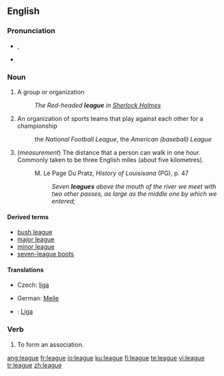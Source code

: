 ==English==

{{wikipedia}}
===Pronunciation===
*{{IPA|liːɡ}}, {{SAMPA|/li:g/}}
*{{rhymes|iːɡ}}

===Noun===
{{en-noun}}

# A group or organization
#: ''The Red-headed '''league''' in <u>Sherlock Holmes</u>''
# An organization of sports teams that play against each other for a championship
#: the ''National Football League'', the ''American (baseball) League''
# (''measurement'') The distance that a person can walk in one hour. Commonly taken to be three English miles (about five kilometres).
#: M. Le Page Du Pratz, ''History of Louisisana'' (PG), p. 47
#:: ''Seven '''leagues''' above the mouth of the river we meet with two other passes, as large as the middle one by which we entered;''

====Derived terms====
*[[bush league]]
*[[major league]]
*[[minor league]]
*[[seven-league boots]]

====Translations====
{{trans-top|organization of sports teams}}
* Czech: [[liga]] {{f}}
{{trans-mid}}
{{trans-bottom}}

{{trans-top|distance}}
* German: [[Meile]] {{f}}
{{trans-mid}}
{{trans-bottom}}

{{checktrans-top}}
*{{ttbc|German}}: [[Liga]] {{f}}
{{trans-bottom}}

===Verb===
{{en-verb|leagu|es}}

# To form an association.

[[ang:league]]
[[fr:league]]
[[io:league]]
[[ku:league]]
[[fi:league]]
[[te:league]]
[[vi:league]]
[[tr:league]]
[[zh:league]]
